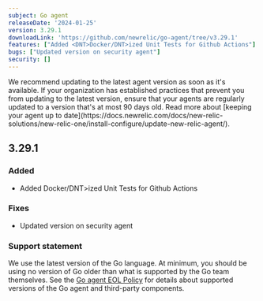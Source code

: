 ```yaml
---
subject: Go agent
releaseDate: '2024-01-25'
version: 3.29.1
downloadLink: 'https://github.com/newrelic/go-agent/tree/v3.29.1'
features: ["Added <DNT>Docker/DNT>ized Unit Tests for Github Actions"]
bugs: ["Updated version on security agent"]
security: []
---
```


<Callout variant="important">
We recommend updating to the latest agent version as soon as it's available. If your organization has established practices that prevent you from updating to the latest version, ensure that your agents are regularly updated to a version that's at most 90 days old. Read more about [keeping your agent up to date](https://docs.newrelic.com/docs/new-relic-solutions/new-relic-one/install-configure/update-new-relic-agent/).
</Callout>


## 3.29.1
### Added
* Added <DNT>Docker/DNT>ized Unit Tests for Github Actions

### Fixes
* Updated version on security agent

### Support statement
We use the latest version of the Go language. At minimum, you should be using no version of Go older than what is supported by the Go team themselves.
See the [Go agent EOL Policy](/docs/apm/agents/go-agent/get-started/go-agent-eol-policy) for details about supported versions of the Go agent and third-party components.





